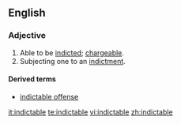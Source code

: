 ==English==
===Adjective===
{{en-adj}}
# Able to be [[indict]]ed; [[chargeable]].
# Subjecting one to an [[indictment]].

====Derived terms====
*[[indictable offense]]

[[it:indictable]]
[[te:indictable]]
[[vi:indictable]]
[[zh:indictable]]